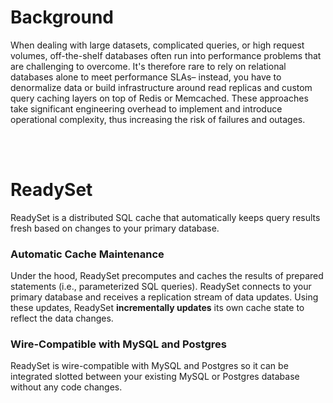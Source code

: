 # Background 
When dealing with large datasets, complicated queries, or high request volumes, off-the-shelf databases often run into performance 
problems that are challenging to overcome. It's therefore rare to rely on relational databases alone to meet performance SLAs– 
instead, you have to denormalize data or build infrastructure around read replicas and custom query caching layers on top of Redis 
or Memcached. These approaches take significant engineering overhead to implement and introduce operational complexity, thus 
increasing the risk of failures and outages.

<br></br>

# ReadySet 

ReadySet is a distributed SQL cache that automatically keeps query results fresh based on changes to your primary database.

### Automatic Cache Maintenance
Under the hood, ReadySet precomputes and caches the results of prepared statements (i.e., parameterized SQL queries). ReadySet 
connects to your primary database and receives a replication stream of data updates. Using these updates, ReadySet **incrementally 
updates** its own cache state to reflect the data changes. 

### Wire-Compatible with MySQL and Postgres
ReadySet is wire-compatible with MySQL and Postgres so it can be integrated slotted between your existing MySQL or Postgres database
without any code changes. 

